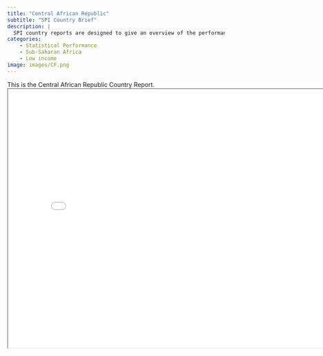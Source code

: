 ```yaml
---
title: "Central African Republic"
subtitle: "SPI Country Brief"
description: |
  SPI country reports are designed to give an overview of the performance of Central African Republic.
categories:
    - Statistical Performance
    - Sub-Saharan Africa
    - Low income
image: images/CF.png
---
```


This is the Central African Republic Country Report.
<iframe src="charts/Central African Republic_chart.html" width="800" height="600"></iframe>

